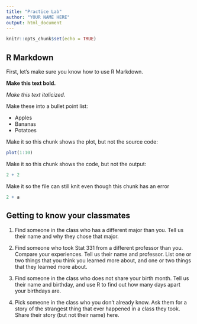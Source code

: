 ```yaml
---
title: "Practice Lab"
author: "YOUR NAME HERE"
output: html_document
---
```


```r
knitr::opts_chunk$set(echo = TRUE)
```

## R Markdown

First, let's make sure you know how to use R Markdown.

**Make this text bold.**

_Make this text italicized._

Make these into a bullet point list:

* Apples
* Bananas
* Potatoes

Make it so this chunk shows the plot, but not the source code:

```r
plot(1:10)
```

Make it so this chunk shows the code, but not the output:

```r
2 + 2
```

Make it so the file can still knit even though this chunk has an error

```r
2 + a
```

## Getting to know your classmates

1. Find someone in the class who has a different major than you.  Tell us their name and why they chose that major.

2. Find someone who took Stat 331 from a different professor than you.  Compare your experiences.  Tell us their name and professor.  List one or two things that you think you learned more about, and one or two things that they learned more about.

3. Find someone in the class who does not share your birth month.  Tell us their name and birthday, and use R to find out how many days apart your birthdays are.

4. Pick someone in the class who you don't already know.  Ask them for a story of the strangest thing that ever happened in a class they took.  Share their story (but not their name) here.





